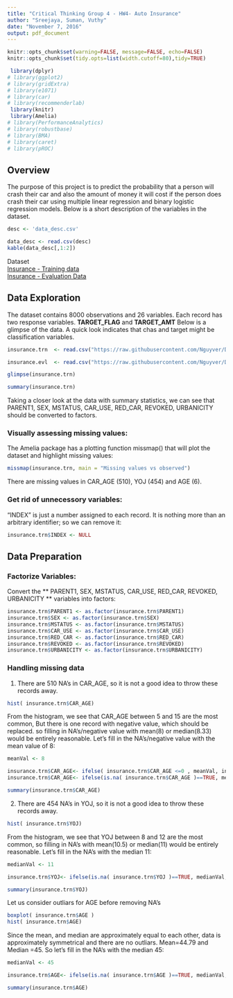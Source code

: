 ```yaml
---
title: "Critical Thinking Group 4 - HW4- Auto Insurance"
author: "Sreejaya, Suman, Vuthy"
date: "November 7, 2016"
output: pdf_document
---
```


```r
knitr::opts_chunk$set(warning=FALSE, message=FALSE, echo=FALSE)
knitr::opts_chunk$set(tidy.opts=list(width.cutoff=80),tidy=TRUE)
```


```r
 library(dplyr)
# library(ggplot2)
# library(gridExtra)
# library(e1071)
# library(car)
# library(recommenderlab)
 library(knitr)
 library(Amelia)
# library(PerformanceAnalytics)
# library(robustbase)
# library(BMA)
# library(caret)
# library(pROC)
```

## Overview
The purpose of this project is to predict the probability that a person will crash their car and also the amount of money it will cost if the person does crash their car using multiple linear regression and binary logistic regression models. Below is a short description of the variables in the dataset.  

```r
desc <- 'data_desc.csv'

data_desc <- read.csv(desc)
kable(data_desc[,1:2])
```

Dataset  
[Insurance - Training data](https://raw.githubusercontent.com/Nguyver/DATA621-HW/master/HW4/insurance_training_data.csv)  
[Insurance - Evaluation Data](https://raw.githubusercontent.com/Nguyver/DATA621-HW/master/HW4/insurance-evaluation-data.csv)

## Data Exploration

The dataset contains 8000 observations and 26 variables. Each record has two response variables. **TARGET_FLAG** and **TARGET_AMT** Below is a glimpse of the data. A quick look indicates that chas and target might be classification variables.
```r
insurance.trn  <- read.csv("https://raw.githubusercontent.com/Nguyver/DATA621-HW/master/HW4/insurance_training_data.csv", header=TRUE, sep=",", stringsAsFactors = FALSE)

insurance.evl  <- read.csv("https://raw.githubusercontent.com/Nguyver/DATA621-HW/master/HW4/insurance-evaluation-data.csv", header=TRUE, sep=",", stringsAsFactors = FALSE)
```

```r
glimpse(insurance.trn)
```

```r
summary(insurance.trn)
```
Taking a closer look at the data with summary statistics, we can see that PARENT1, SEX, MSTATUS, CAR_USE, RED_CAR, REVOKED, URBANICITY should be converted to factors.

### Visually assessing missing values: 
The Amelia package has a plotting function missmap() that will plot the dataset and highlight missing values:
```r
missmap(insurance.trn, main = "Missing values vs observed")
```
There are missing values in CAR_AGE (510), YOJ (454) and AGE (6).

### Get rid of unnecessory variables:
"INDEX" is just a number assigned to each record. It is nothing more than an arbitrary identifier;  so we can remove it:
```r
insurance.trn$INDEX <- NULL
```


## Data Preparation

### Factorize Variables:

Convert the ** PARENT1, SEX, MSTATUS, CAR_USE, RED_CAR, REVOKED, URBANICITY ** variables into factors:

```r
insurance.trn$PARENT1 <- as.factor(insurance.trn$PARENT1)
insurance.trn$SEX <- as.factor(insurance.trn$SEX)
insurance.trn$MSTATUS <- as.factor(insurance.trn$MSTATUS)
insurance.trn$CAR_USE <- as.factor(insurance.trn$CAR_USE)
insurance.trn$RED_CAR <- as.factor(insurance.trn$RED_CAR)
insurance.trn$REVOKED <- as.factor(insurance.trn$REVOKED)
insurance.trn$URBANICITY <- as.factor(insurance.trn$URBANICITY)
```

### Handling missing data
1. There are 510 NA's in CAR_AGE, so it is not a good idea to throw these records away.
```r
hist( insurance.trn$CAR_AGE)
```
From the histogram, we see that CAR_AGE between 5 and 15 are the most common, But there is one record with negative value, which should be replaced. 
so filling in NA's/negative value  with  mean(8) or median(8.33) would be entirely reasonable. Let's fill in the NA's/negative value with the mean value of 8:

```r
meanVal <- 8

insurance.trn$CAR_AGE<- ifelse( insurance.trn$CAR_AGE <=0 , meanVal, insurance.trn$CAR_AGE)
insurance.trn$CAR_AGE<- ifelse(is.na( insurance.trn$CAR_AGE )==TRUE, meanVal, insurance.trn$CAR_AGE)

summary(insurance.trn$CAR_AGE)
```
2. There are 454 NA's in YOJ, so it is not a good idea to throw these records away.  
```r
hist( insurance.trn$YOJ)
```
From the histogram, we see that YOJ between 8 and 12 are the most common, 
so filling in NA's  with  mean(10.5) or median(11) would be entirely reasonable.
Let's fill in the NA's with the median 11:
```r
medianVal <- 11

insurance.trn$YOJ<- ifelse(is.na( insurance.trn$YOJ )==TRUE, medianVal, insurance.trn$YOJ)

summary(insurance.trn$YOJ)
```

Let us consider outliars for AGE before removing NA's

```r
boxplot( insurance.trn$AGE )
hist( insurance.trn$AGE)
```
Since the mean, and median are approximately equal to each other, data is approximately symmetrical and there are no outliars. Mean=44.79 and Median =45. So let's fill in the NA's with the median 45:
```r
medianVal <- 45

insurance.trn$AGE<- ifelse(is.na( insurance.trn$AGE )==TRUE, medianVal, insurance.trn$AGE)

summary(insurance.trn$AGE)
```

